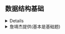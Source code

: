 

## 数据结构基础

<details
    <summary>荆昱熹提供</summary>
    <ConfigProvider  theme={{
      token: {
        // Seed Token，影响范围大
        colorBgContainer: 'rgba(0, 0, 0, 0)',
        
      },
      Table: {
        headerBg: '#bae0ff',
        headerSplitColor: '#bae0ff',
        borderColor: '#0C1CB4E6',
      }
    }}>
    <Table dataSource={dataSource} columns={columns} pagination={false}/>

    </ConfigProvider>

</details>

<details>
    <summary>詹靖杰提供(基本是基础题)</summary>
    <ConfigProvider  theme={{
      token: {
        // Seed Token，影响范围大
        colorBgContainer: 'rgba(0, 0, 0, 0)',
        
      },
      Table: {
        headerBg: '#bae0ff',
        headerSplitColor: '#bae0ff',
        borderColor: '#0C1CB4E6',
      }
    }}>
    <Table dataSource={dataSource2} columns={columns2} pagination={false}/>

    </ConfigProvider>
  
</details>